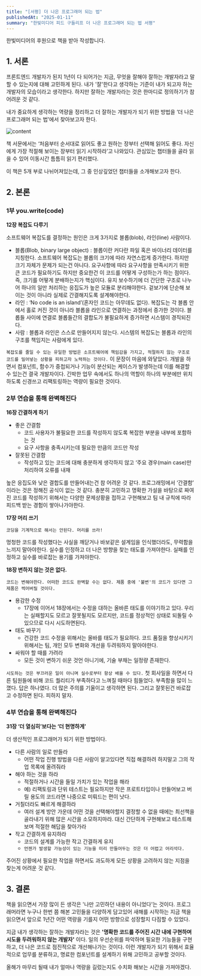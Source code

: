 ```yaml
---
title: "[서평] 더 나은 프로그래머 되는 법"
publishedAt: "2025-01-11"
summary: "한빛미디어 피드 구들리프 더 나은 프로그래머 되는 법 서평"
---
```


한빛미디어의 후원으로 책을 받아 작성합니다.

## 1. 서론

프론트엔드 개발자가 된지 1년이 다 되어가는 지금, 무엇을 잘해야 잘하는 개발자라고 말할 수 있는지에 대해 고민하게 된다. 내가 '잘'한다고 생각하는 기준이 내가 되고자 하는 개발자의 모습이라고 생각한다. 하지만 잘하는 개발자라는 것은 한마디로 정의하기가 참 어려운 것 같다.

내가 중요하게 생각하는 역량을 정리하고 더 잘하는 개발자가 되기 위한 방법을 ‘더 나은 프로그래머 되는 법’에서 찾아보고자 한다.

![content](https://github.com/user-attachments/assets/a6b8a205-88c0-44ee-92f1-358c86ce3f62)

책 서문에서는 ‘처음부터 순서대로 읽어도 좋고 원하는 장부터 선택해 읽어도 좋다. 자신에게 가장 적절해 보이는 장부터 읽기 시작하라’고 나와있다. 관심있는 챕터들을 골라 읽을 수 있어 이동시간 틈틈히 읽기 편리했다.

이 책은 5개 부로 나뉘어져있는데, 그 중 인상깊었던 챕터들을 소개해보고자 한다.

## 2. 본론

### 1부 you.write(code)

**12장 복잡도 다루기**

소프트웨어 복잡도를 결정하는 원인은 크게 3가지로 블롭(blob), 라인(line) 사람이다.

- 블롭(Blob, binary large object) : 블롭이란 커다란 파일 혹은 바이너리 데이터를 지칭한다. 소프트웨어 복잡도는 블롭의 크기에 따라 자연스럽게 증가한다. 하지만 크기 자체가 문제가 되는건 아니다. 요구사항에 따라 요구사항을 만족시키기 위한 큰 코드가 필요하기도 하지만 중요한건 이 코드를 어떻게 구성하는가 하는 점이다. 즉, 크기를 어떻게 분배하는지가 핵심이다.
  유지 보수하기에 더 간단한 구조로 나누어 하나의 일만 처리하는 응집도가 높은 모듈로 분리해야한다. 겉보기에 단순해 보이는 것이 아니라 실제로 간결해지도록 설계해야한다.
- 라인 : ‘No code is an island’(혼자인 코드는 아무데도 없다). 복잡도는 각 블롭 안에서 홀로 커진 것이 아니라 블롭을 라인으로 연결하는 과정에서 증가한 것이다. 블롭들 사이에 연결로 블롭들간의 결합도가 불필요하게 증가하면 시스템이 경직되진다.
- 사람 : 블롭과 라인은 스스로 만들어지지 않는다. 시스템의 복잡도는 블롭과 라인의 구조를 책임지는 사람에게 있다.

`복잡도를 줄일 수 있는 유일한 방법은 소프트웨어에 책임감을 가지고, 적절하지 않는 구조로 코드를 밀어넣는 상황을 피하고자 노력하는 것이다.` 이 문장이 마음에 와닿았다. 개발을 하면서 컴포넌트, 함수가 중첩되거나 기능이 분산되는 케이스가 발생하는데 이를 해결할 수 있는건 결국 개발자이다. 긴박한 업무 속에서도 하나의 역할이 하나의 부분에만 위치하도록 신경쓰고 리팩토링하는 역량이 필요한 것이다.

### 2부 연습을 통해 완벽해진다

**16장 간결하게 하기**

- 좋은 간결함
  - 코드 사용자가 불필요한 코드를 작성하지 않도록 복잡한 부분을 내부에 포함하는 것
  - 요구 사항을 충족시키는데 필요한 만큼의 코드만 작성
- 잘못된 간결함
  - 작성하고 있는 코드에 대해 충분하게 생각하지 않고 ‘주요 경우(main case)만 처리하여 오류를 내재

높은 응집도와 낮은 결합도를 만들어내는건 참 어려운 것 같다. 프로그래밍에서 ‘간결함’ 이라는 것은 정해진 공식이 없는 것 같다. 충분히 고민하고 명확한 가설을 바탕으로 짜여진 코드를 작성하기 위해서는 다양한 문제상황을 접하고 구현해보고 팀 내 규칙에 따라 피드백 받는 경험이 쌓아나가야한다.

**17장 머리 쓰기**

`코딩을 기계적으로 해서는 안된다. 머리를 쓰라!`

멍청한 코드를 작성했다는 사실을 깨닫거나 바보같은 설계임을 인식했더라도, 무력함을 느끼지 말아야한다. 실수를 인정하고 더 나은 방향을 찾는 태도를 가져야한다. 실패를 인정하고 실수를 바로잡는 용기를 가져야한다.

**18장 변하지 않는 것은 없다.**

`코드는 변해야한다. 어떠한 코드도 완벽할 수는 없다. 제품 중에 '불변'의 코드가 있다면 그 제품은 썩어버릴 것이다.`

- 용감한 수정
  - 17장에 이어서 18장에서는 수정을 대하는 올바른 태도를 이야기하고 있다. 우리는 실패할지도 모르고 잘못될지도 모르지만, 코드를 정상적인 상태로 되돌릴 수 있으므로 다시 시도하면된다.
- 태도 바꾸기
  - 건강한 코드 수정을 위해서는 올바를 태도가 필요하다. 코드 품질을 향상시키기 위해서는 팀, 개인 모두 변화와 개선을 두려워하지 말아야한다.
- 싸워야 할 때를 가려라
  - 모든 것이 변하기 쉬운 것언 아니기에, 기술 부채는 일정량 존재한다.

`시도하는 것은 부끄러운 일이 아니며 실수로부터 항상 배울 수 있다.` 첫 회사일을 하면서 다른 팀원들에 비해 코드 퀄리티가 부족하다고 느껴질 때마다 힘들었다. 부족함을 많이 느꼈다. 답은 하나였다. 더 많은 주의를 기울이고 생각하면 된다. 그리고 잘못된건 바로잡고 수정하면 된다. 피하지 말자.

### 4부 연습을 통해 완벽해진다

**31장 ‘더 열심히’보다는 ‘더 현명하게’**

더 생산적인 프로그래머가 되기 위한 방법이다.

- 다른 사람의 일로 만들라
  - 어떤 작업 진행 방법을 다른 사람이 알고있다면 직접 해결하려 하지말고 그의 작업 목록에 올려줘라
- 해야 하는 것을 하라
  - 적절하거나 시간을 들일 가치가 있는 작업을 해라
  - 예) 리팩토링과 단위 테스트는 필요하지만 작은 프로트타입이나 만들어보고 버릴 용도의 코드라면 나중으로 미뤄드는 편이 낫다.
- 거칠더라도 빠르게 해결하라
  - 여러 설계 방안 가운데 어떤 것을 선택해야할지 결정할 수 없을 때에는 최선책을 골라내기 위해 많은 시간을 소모하지마라. 대신 간단하게 구현해보고 테스트해보며 적절한 해답을 찾아가라
- 작고 간결하게 유지하라
  - 코드의 설계를 가능한 작고 간결하게 유지
  - `언젠가 발생할 가능성이 있는 기능을 미리 만들어두는 것은 더 어렵고 어리석다.`

주어진 상황에서 필요한 작업을 하면서도 과도하게 모든 상황을 고려하지 않는 지점을 찾는게 어려운 것 같다.

## 3. 결론

책을 읽으면서 가장 많이 든 생각은 '나만 고민하던 내용이 아니었다'는 것이다. 프로그래머라면 누구나 한번 쯤 해본 고민들을 다양하게 담고있어 새해를 시작하는 지금 책을 읽으면서 앞으로 1년간 어떤 역량을 기를지 어떤 방향으로 성장할지 다짐할 수 있었다.

지금 내가 생각하는 잘하는 개발자라는 것은 **'명확한 코드를 주어진 시간 내에 구현하며 시도을 두려워하지 않는 개발자'** 이다. 일의 우선순위를 파악하며 필요한 기능들을 구현하고, 더 나은 코드로 점진적으로 개선해나가는 것이다. 이런 개발자가 되기 위해서 효율적으로 업무를 분류하고, 명료한 컴포넌트를 설계하기 위해 고민하고 공부할 것이다.

올해가 마무리 될때 내가 얼마나 역량을 길렀는지도 수치화 해보는 시간을 가져야겠다.
